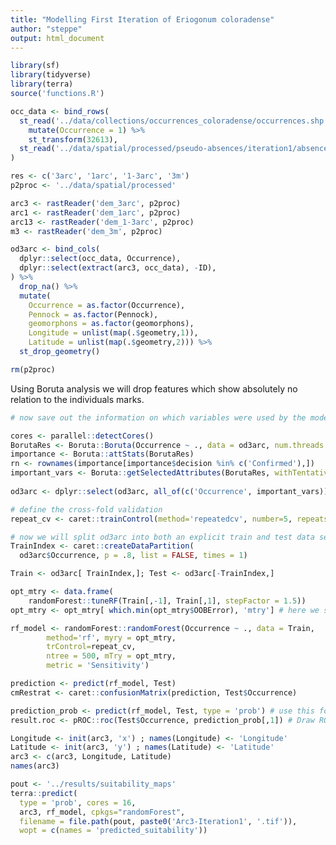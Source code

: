 ```yaml
---
title: "Modelling First Iteration of Eriogonum coloradense"
author: "steppe"
output: html_document
---
```



```r
library(sf)
library(tidyverse)
library(terra)
source('functions.R')
```


```r

occ_data <- bind_rows(
  st_read('../data/collections/occurrences_coloradense/occurrences.shp', quiet = T) %>% 
    mutate(Occurrence = 1) %>% 
    st_transform(32613),
  st_read('../data/spatial/processed/pseudo-absences/iteration1/absences.shp', quiet = T) 
)

res <- c('3arc', '1arc', '1-3arc', '3m')
p2proc <- '../data/spatial/processed'

arc3 <- rastReader('dem_3arc', p2proc) 
arc1 <- rastReader('dem_1arc', p2proc) 
arc13 <- rastReader('dem_1-3arc', p2proc) 
m3 <- rastReader('dem_3m', p2proc) 

od3arc <- bind_cols(
  dplyr::select(occ_data, Occurrence), 
  dplyr::select(extract(arc3, occ_data), -ID), 
) %>% 
  drop_na() %>% 
  mutate(
    Occurrence = as.factor(Occurrence), 
    Pennock = as.factor(Pennock), 
    geomorphons = as.factor(geomorphons), 
    Longitude = unlist(map(.$geometry,1)),
    Latitude = unlist(map(.$geometry,2))) %>% 
  st_drop_geometry()

rm(p2proc)
```

Using Boruta analysis we will drop features which show absolutely no relation to the individuals marks. 

```r

# now save out the information on which variables were used by the model.. 

cores <- parallel::detectCores()
BorutaRes <- Boruta::Boruta(Occurrence ~ ., data = od3arc, num.threads = cores, doTrace = 1)
importance <- Boruta::attStats(BorutaRes)
rn <- rownames(importance[importance$decision %in% c('Confirmed'),])
important_vars <- Boruta::getSelectedAttributes(BorutaRes, withTentative = F)
  
od3arc <- dplyr::select(od3arc, all_of(c('Occurrence', important_vars)))

# define the cross-fold validation 
repeat_cv <- caret::trainControl(method='repeatedcv', number=5, repeats=10)

# now we will split od3arc into both an explicit train and test data set. 
TrainIndex <- caret::createDataPartition(
  od3arc$Occurrence, p = .8, list = FALSE, times = 1)

Train <- od3arc[ TrainIndex,]; Test <- od3arc[-TrainIndex,]

opt_mtry <- data.frame(
    randomForest::tuneRF(Train[,-1], Train[,1], stepFactor = 1.5))
opt_mtry <- opt_mtry[ which.min(opt_mtry$OOBError), 'mtry'] # here we subset the lowest OOB. \

rf_model <- randomForest::randomForest(Occurrence ~ ., data = Train, 
        method='rf', myry = opt_mtry,
        trControl=repeat_cv,
        ntree = 500, mTry = opt_mtry,
        metric = 'Sensitivity')

prediction <- predict(rf_model, Test)
cmRestrat <- caret::confusionMatrix(prediction, Test$Occurrence)

prediction_prob <- predict(rf_model, Test, type = 'prob') # use this for auc/roc
result.roc <- pROC::roc(Test$Occurrence, prediction_prob[,1]) # Draw ROC curve.

Longitude <- init(arc3, 'x') ; names(Longitude) <- 'Longitude'
Latitude <- init(arc3, 'y') ; names(Latitude) <- 'Latitude'
arc3 <- c(arc3, Longitude, Latitude)
names(arc3)

pout <- '../results/suitability_maps'
terra::predict(
  type = 'prob', cores = 16,
  arc3, rf_model, cpkgs="randomForest",
  filename = file.path(pout, paste0('Arc3-Iteration1', '.tif')),
  wopt = c(names = 'predicted_suitability'))
```

